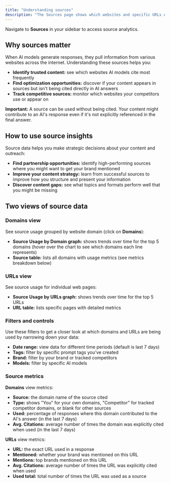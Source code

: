 ```yaml
---
title: "Understanding sources"
description: "The Sources page shows which websites and specific URLs AI models use when generating responses to your prompts. This helps you understand what content AI trusts and references."
---
```


Navigate to **Sources** in your sidebar to access source analytics.

## Why sources matter

When AI models generate responses, they pull information from various websites across the internet. Understanding these sources helps you:

- **Identify trusted content:** see which websites AI models cite most frequently
- **Find optimization opportunities:** discover if your content appears in sources but isn't being cited directly in AI answers
- **Track competitive sources:** monitor which websites your competitors use or appear on

**Important:** A source can be used without being cited. Your content might contribute to an AI's response even if it's not explicitly referenced in the final answer.

## How to use source insights

Source data helps you make strategic decisions about your content and outreach:

- **Find partnership opportunities:** identify high-performing sources where you might want to get your brand mentioned
- **Improve your content strategy:** learn from successful sources to improve how you structure and present your information
- **Discover content gaps:** see what topics and formats perform well that you might be missing

## Two views of source data

### Domains view

See source usage grouped by website domain (click on **Domains**):

- **Source Usage by Domain graph:** shows trends over time for the top 5 domains (hover over the chart to see which domains each line represents)
- **Source table:** lists all domains with usage metrics (see metrics breakdown below)

### URLs view

See source usage for individual web pages:

- **Source Usage by URLs graph:** shows trends over time for the top 5 URLs
- **URL table:** lists specific pages with detailed metrics

### Filters and controls

Use these filters to get a closer look at which domains and URLs are being used by narrowing down your data:

- **Date range:** view data for different time periods (default is last 7 days)
- **Tags:** filter by specific prompt tags you’ve created
- **Brand:** filter by your brand or tracked competitors
- **Models:** filter by specific AI models

### Source metrics

**Domains** view metrics:

- **Source:** the domain name of the source cited
- **Type:** shows "You" for your own domains, "Competitor" for tracked competitor domains, or blank for other sources
- **Used:** percentage of responses where this domain contributed to the AI's answer (in the last 7 days)
- **Avg. Citations:** average number of times the domain was explicitly cited when used (in the last 7 days)

**URLs** view metrics:

- **URL:** the exact URL used in a response
- **Mentioned:** whether your brand was mentioned on this URL
- **Mentions:** top brands mentioned on this URL
- **Avg. Citations:** average number of times the URL was explicitly cited when used
- **Used total:** total number of times the URL was used as a source
